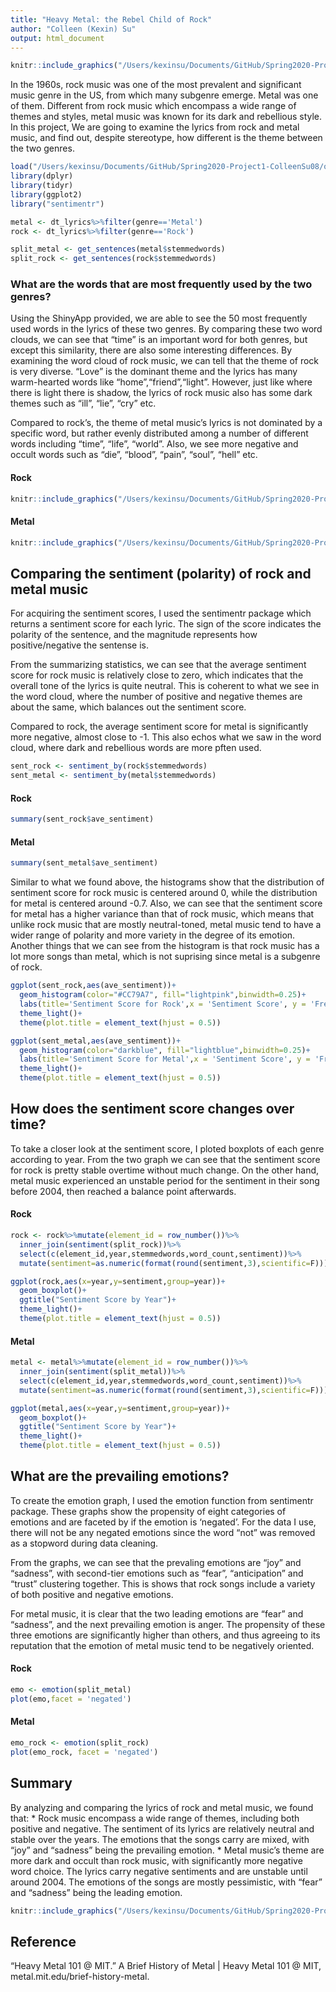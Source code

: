 ```yaml
---
title: "Heavy Metal: the Rebel Child of Rock"
author: "Colleen (Kexin) Su"
output: html_document
---
```

```r
knitr::include_graphics("/Users/kexinsu/Documents/GitHub/Spring2020-Project1-ColleenSu08/figs/1-heavymetalsb.jpg")
```

In the 1960s, rock music was one of the most prevalent and significant music genre in the US, from which many subgenre emerge. Metal was one of them. Different from rock music which encompass a wide range of themes and styles, metal music was known for its dark and rebellious style. In this project, We are going to examine the lyrics from rock and metal music, and find out, despite stereotype, how different is the theme between the two genres.

```r
load("/Users/kexinsu/Documents/GitHub/Spring2020-Project1-ColleenSu08/output/processed_lyrics.RData")
library(dplyr)
library(tidyr)
library(ggplot2)
library("sentimentr")

metal <- dt_lyrics%>%filter(genre=='Metal')
rock <- dt_lyrics%>%filter(genre=='Rock')

split_metal <- get_sentences(metal$stemmedwords)
split_rock <- get_sentences(rock$stemmedwords)
```

### What are the words that are most frequently used by the two genres?

Using the ShinyApp provided, we are able to see the 50 most frequently used words in the lyrics of these two genres. By comparing these two word clouds, we can see that "time" is an important word for both genres, but except this similarity, there are also some interesting differences. By examining the word cloud of rock music, we can tell that the theme of rock is very diverse. "Love" is the dominant theme and the lyrics has many warm-hearted words like "home","friend","light". However, just like where there is light there is shadow, the lyrics of rock music also has some dark themes such as "ill", "lie", "cry" etc. 

Compared to rock's, the theme of metal music's lyrics is not dominated by a specific word, but rather evenly distributed among a number of different words including "time", "life", "world". Also, we see more negative and occult words such as "die", "blood", "pain", "soul", "hell" etc. 

#### Rock
```r
knitr::include_graphics("/Users/kexinsu/Documents/GitHub/Spring2020-Project1-ColleenSu08/figs/Rock_wc.png")
```

#### Metal
```r
knitr::include_graphics("/Users/kexinsu/Documents/GitHub/Spring2020-Project1-ColleenSu08/figs/Metal_wc.png")
```

## Comparing the sentiment (polarity) of rock and metal music

For acquiring the sentiment scores, I used the sentimentr package which returns a sentiment score for each lyric. The sign of the score indicates the polarity of the sentence, and the magnitude represents how positive/negative the sentense is. 

From the summarizing statistics, we can see that the average sentiment score for rock music is relatively close to zero, which indicates that the overall tone of the lyrics is quite neutral. This is coherent to what we see in the word cloud, where the number of positive and negative themes are about the same, which balances out the sentiment score. 

Compared to rock, the average sentiment score for metal is significantly more negative, almost close to -1. This also echos what we saw in the word cloud, where dark and rebellious words are more pften used. 

```r
sent_rock <- sentiment_by(rock$stemmedwords)
sent_metal <- sentiment_by(metal$stemmedwords)
```

#### Rock
```r
summary(sent_rock$ave_sentiment)
```

#### Metal
```r
summary(sent_metal$ave_sentiment)
```


Similar to what we found above, the histograms show that the distribution of sentiment score for rock music is centered around 0, while the distribution for metal is centered around -0.7. Also, we can see that the sentiment score for metal has a higher variance than that of rock music, which means that unlike rock music that are mostly neutral-toned, metal music tend to have a wider range of polarity and more variety in the degree of its emotion. Another things that we can see from the histogram is that rock music has a lot more songs than metal, which is not suprising since metal is a subgenre of rock.

```r
ggplot(sent_rock,aes(ave_sentiment))+
  geom_histogram(color="#CC79A7", fill="lightpink",binwidth=0.25)+
  labs(title='Sentiment Score for Rock',x = 'Sentiment Score', y = 'Frequency')+
  theme_light()+
  theme(plot.title = element_text(hjust = 0.5))

ggplot(sent_metal,aes(ave_sentiment))+
  geom_histogram(color="darkblue", fill="lightblue",binwidth=0.25)+
  labs(title='Sentiment Score for Metal',x = 'Sentiment Score', y = 'Frequency')+
  theme_light()+
  theme(plot.title = element_text(hjust = 0.5))

```

## How does the sentiment score changes over time?

To take a closer look at the sentiment score, I ploted boxplots of each genre according to year. From the two graph we can see that the sentiment score for rock is pretty stable overtime without much change. On the other hand, metal music experienced an unstable period for the sentiment in their song before 2004, then reached a balance point afterwards.

#### Rock
```r
rock <- rock%>%mutate(element_id = row_number())%>%
  inner_join(sentiment(split_rock))%>%
  select(c(element_id,year,stemmedwords,word_count,sentiment))%>%
  mutate(sentiment=as.numeric(format(round(sentiment,3),scientific=F)))

ggplot(rock,aes(x=year,y=sentiment,group=year))+
  geom_boxplot()+
  ggtitle("Sentiment Score by Year")+
  theme_light()+
  theme(plot.title = element_text(hjust = 0.5))
```

#### Metal
```r
metal <- metal%>%mutate(element_id = row_number())%>%
  inner_join(sentiment(split_metal))%>%
  select(c(element_id,year,stemmedwords,word_count,sentiment))%>%
  mutate(sentiment=as.numeric(format(round(sentiment,3),scientific=F)))

ggplot(metal,aes(x=year,y=sentiment,group=year))+
  geom_boxplot()+
  ggtitle("Sentiment Score by Year")+
  theme_light()+
  theme(plot.title = element_text(hjust = 0.5))
```

## What are the prevailing emotions?

To create the emotion graph, I used the emotion function from sentimentr package. These graphs show the propensity of eight categories of emotions and are faceted by if the emotion is 'negated'. For the data I use, there will not be any negated emotions since the word "not" was removed as a stopword during data cleaning. 

From the graphs, we can see that the prevaling emotions are "joy" and "sadness", with second-tier emotions such as "fear", "anticipation" and "trust" clustering together. This is shows that rock songs include a variety of both positive and negative emotions.

For metal music, it is clear that the two leading emotions are "fear" and "sadness", and the next prevailing emotion is anger. The propensity of these three emotions are significantly higher than others, and thus agreeing to its reputation that the emotion of metal music tend to be negatively oriented.

#### Rock
```r
emo <- emotion(split_metal)
plot(emo,facet = 'negated')
```

#### Metal
```r
emo_rock <- emotion(split_rock)
plot(emo_rock, facet = 'negated')
```

## Summary

By analyzing and comparing the lyrics of rock and metal music, we found that:
* Rock music encompass a wide range of themes, including both positive and negative. The sentiment of its lyrics are relatively neutral and stable over the years. The emotions that the songs carry are mixed, with "joy" and "sadness" being the prevailing emotion.
* Metal music's theme are more dark and occult than rock music, with significantly more negative word choice. The lyrics carry negative sentiments and are unstable until around 2004. The emotions of the songs are mostly pessimistic, with "fear" and "sadness" being the leading emotion.

```r
knitr::include_graphics("/Users/kexinsu/Documents/GitHub/Spring2020-Project1-ColleenSu08/figs/metal_and_rock.jpg")
```

## Reference

“Heavy Metal 101 @ MIT.” A Brief History of Metal | Heavy Metal 101 @ MIT, metal.mit.edu/brief-history-metal.